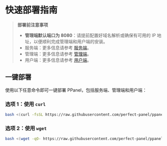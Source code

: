 # 快速部署指南

> **部署前注意事项**
>
> - **管理端默认端口为 8080**：请提前配置好域名解析或确保有可用的 IP 地址，以便顺利完成管理端和用户端的安装。
> - 服务端：更多信息请参考 [服务端](/zh-CN/docs/server/config)。
> - 管理端：更多信息请参考 [管理端](/zh-CN/docs/admin/config)。
> - 用户端：更多信息请参考 [用户端](/zh-CN/docs/user/config)。

## 一键部署

使用以下任意命令即可一键部署 PPanel，包括服务端、管理端和用户端：

### 选项 1：使用 `curl`

```bash
bash <(curl -fsSL https://raw.githubusercontent.com/perfect-panel/ppanel-script/refs/heads/main/install.sh)
```

### 选项 2：使用 `wget`

```bash
bash <(wget -qO- https://raw.githubusercontent.com/perfect-panel/ppanel-script/refs/heads/main/install.sh)
```


<Giscus />
